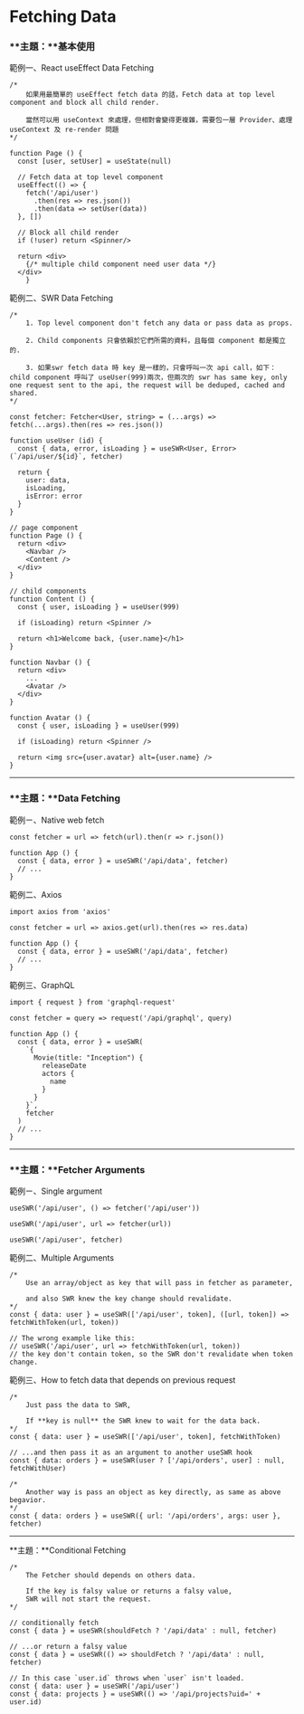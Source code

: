 # Fetching Data

### **主題：**基本使用

範例一、React useEffect Data Fetching

```tsx
/*
	如果用最簡單的 useEffect fetch data 的話，Fetch data at top level component and block all child render.
		
	當然可以用 useContext 來處理，但相對會變得更複雜，需要包一層 Provider、處理 useContext 及 re-render 問題
*/

function Page () {
  const [user, setUser] = useState(null)

  // Fetch data at top level component
  useEffect(() => {
    fetch('/api/user')
      .then(res => res.json())
      .then(data => setUser(data))
  }, [])

  // Block all child render
  if (!user) return <Spinner/>
 
  return <div>
    {/* multiple child component need user data */}
  </div>
	}
```

範例二、SWR Data Fetching

```tsx
/*
	1. Top level component don't fetch any data or pass data as props.

	2. Child components 只會依賴於它們所需的資料，且每個 component 都是獨立的.

	3. 如果swr fetch data 時 key 是一樣的，只會呼叫一次 api call，如下：child component 呼叫了 useUser(999)兩次，但兩次的 swr has same key, only one request sent to the api, the request will be deduped, cached and shared.
*/

const fetcher: Fetcher<User, string> = (...args) => fetch(...args).then(res => res.json())

function useUser (id) {
  const { data, error, isLoading } = useSWR<User, Error>(`/api/user/${id}`, fetcher)
 
  return {
    user: data,
    isLoading,
    isError: error
  }
}

// page component
function Page () {
  return <div>
    <Navbar />
    <Content />
  </div>
}
 
// child components
function Content () {
  const { user, isLoading } = useUser(999)

  if (isLoading) return <Spinner />

  return <h1>Welcome back, {user.name}</h1>
}
 
function Navbar () {
  return <div>
    ...
    <Avatar />
  </div>
}
 
function Avatar () {
  const { user, isLoading } = useUser(999)

  if (isLoading) return <Spinner />

  return <img src={user.avatar} alt={user.name} />
}
```

---

### **主題：**Data Fetching

範例ㄧ、Native web fetch

```tsx
const fetcher = url => fetch(url).then(r => r.json())
 
function App () {
  const { data, error } = useSWR('/api/data', fetcher)
  // ...
}
```

範例二、Axios

```tsx
import axios from 'axios'
 
const fetcher = url => axios.get(url).then(res => res.data)
 
function App () {
  const { data, error } = useSWR('/api/data', fetcher)
  // ...
}
```

範例三、GraphQL

```tsx
import { request } from 'graphql-request'
 
const fetcher = query => request('/api/graphql', query)
 
function App () {
  const { data, error } = useSWR(
    `{
      Movie(title: "Inception") {
        releaseDate
        actors {
          name
        }
      }
    }`,
    fetcher
  )
  // ...
}
```

---

### **主題：**Fetcher ****Arguments****

範例ㄧ、Single argument

```tsx
useSWR('/api/user', () => fetcher('/api/user'))

useSWR('/api/user', url => fetcher(url))

useSWR('/api/user', fetcher)
```

範例二、Multiple Arguments

```tsx
/*
	Use an array/object as key that will pass in fetcher as parameter,

	and also SWR knew the key change should revalidate.
*/
const { data: user } = useSWR(['/api/user', token], ([url, token]) => fetchWithToken(url, token))

// The wrong example like this:
// useSWR('/api/user', url => fetchWithToken(url, token))
// the key don't contain token, so the SWR don't revalidate when token change.
```

範例三、How to fetch data that depends on previous request

```tsx
/*
	Just pass the data to SWR, 

	If **key is null** the SWR knew to wait for the data back.
*/
const { data: user } = useSWR(['/api/user', token], fetchWithToken)
 
// ...and then pass it as an argument to another useSWR hook
const { data: orders } = useSWR(user ? ['/api/orders', user] : null, fetchWithUser)

/*
	Another way is pass an object as key directly, as same as above begavior.
*/
const { data: orders } = useSWR({ url: '/api/orders', args: user }, fetcher)
```

---

**主題：**Conditional Fetching

```tsx
/*
	The Fetcher should depends on others data.

	If the key is falsy value or returns a falsy value, 
	SWR will not start the request.
*/

// conditionally fetch
const { data } = useSWR(shouldFetch ? '/api/data' : null, fetcher)
 
// ...or return a falsy value
const { data } = useSWR(() => shouldFetch ? '/api/data' : null, fetcher)
 
// In this case `user.id` throws when `user` isn't loaded.
const { data: user } = useSWR('/api/user')
const { data: projects } = useSWR(() => '/api/projects?uid=' + user.id)

```